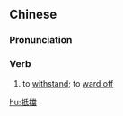 {{also|抵挡}}
==Chinese==
{{zh-forms|s=抵挡}}

===Pronunciation===
{{zh-pron
|m=dǐdǎng
|c=dai2 dong2
|h=pfs=tí-tóng
|mn=tí-tòng
|cat=v
}}

===Verb===
{{zh-verb}}

# to [[withstand]]; to [[ward off]]

[[hu:抵擋]]